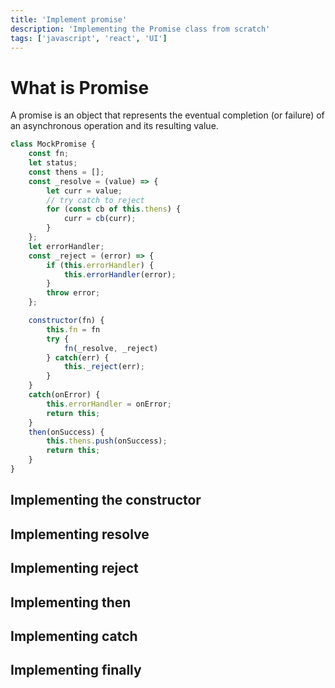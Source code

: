 ```yaml
---
title: 'Implement promise'
description: 'Implementing the Promise class from scratch'
tags: ['javascript', 'react', 'UI']
---
```


# What is Promise

A promise is an object that represents the eventual completion (or failure) of an asynchronous operation and its resulting value.

```javascript
class MockPromise {
    const fn;
    let status;
    const thens = [];
    const _resolve = (value) => {
        let curr = value;
        // try catch to reject
        for (const cb of this.thens) {
            curr = cb(curr);
        }
    };
    let errorHandler;
    const _reject = (error) => {
        if (this.errorHandler) {
            this.errorHandler(error);
        }
        throw error;
    };

    constructor(fn) {
        this.fn = fn
        try {
            fn(_resolve, _reject)
        } catch(err) {
            this._reject(err);
        }
    }
    catch(onError) {
        this.errorHandler = onError;
        return this;
    }
    then(onSuccess) {
        this.thens.push(onSuccess);
        return this;
    }
}
```

## Implementing the constructor

## Implementing resolve

## Implementing reject

## Implementing then

## Implementing catch

## Implementing finally
